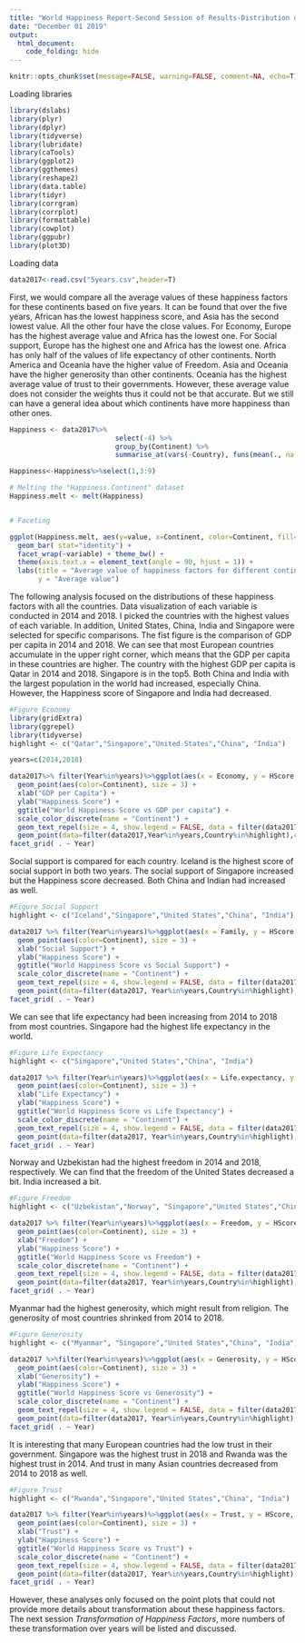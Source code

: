 ---
title: "World Happiness Report-Second Session of Results-Distribution of Happiness Score"
date: "December 01 2019"
output: 
  html_document:
    code_folding: hide
---

```{r config, include=FALSE}
knitr::opts_chunk$set(message=FALSE, warning=FALSE, comment=NA, echo=T)
```

Loading libraries
```{r}
library(dslabs)
library(plyr)
library(dplyr)
library(tidyverse)
library(lubridate)
library(caTools)
library(ggplot2)
library(ggthemes)
library(reshape2)
library(data.table)
library(tidyr)
library(corrgram)       
library(corrplot)
library(formattable)
library(cowplot)
library(ggpubr)
library(plot3D)
```

Loading data
```{r}
data2017<-read.csv("5years.csv",header=T)
```

First, we would compare all the average values of these happiness factors for these continents based on five years. It can be found that over the five years, African has the lowest happiness score, and Asia has the second lowest value. All the other four have the close values. For Economy, Europe has the highest average value and Africa has the lowest one. For Social support, Europe has the highest one and Africa has the lowest one. Africa has only half of the values of life expectancy of other continents. North America and Oceania have the higher value of Freedom. Asia and Oceania have the higher generosity than other continents. Oceania has the highest average value of trust to their governments. However, these average value does not consider the weights thus it could not be that accurate. But we still can have a general idea about which continents have more happiness than other ones.
```{r}
Happiness <- data2017%>%
                          select(-4) %>%
                          group_by(Continent) %>%
                          summarise_at(vars(-Country), funs(mean(., na.rm=TRUE)))

Happiness<-Happiness%>%select(1,3:9)

# Melting the "Happiness.Continent" dataset
Happiness.melt <- melt(Happiness)


# Faceting

ggplot(Happiness.melt, aes(y=value, x=Continent, color=Continent, fill=Continent)) + 
  geom_bar( stat="identity") +    
  facet_wrap(~variable) + theme_bw() +
  theme(axis.text.x = element_text(angle = 90, hjust = 1)) +
  labs(title = "Average value of happiness factors for different continents", 
       y = "Average value") 

```


The following analysis focused on the distributions of these happiness factors with all the countries. Data visualization of each variable is conducted in 2014 and 2018. I picked the countries with the highest values of each variable. In addition, United States, China, India and Singapore were selected for specific comparisons. The fist figure is the comparison of GDP per capita in 2014 and 2018. We can see that most European countries accumulate in the upper right corner, which means that the GDP per capita in these countries are higher. The country with the highest GDP per capita is Qatar in 2014 and 2018. Singapore is in the top5. Both China and India with the largest population in the world had increased, especially China. However, the Happiness score of Singapore and India had decreased.
```{r}
#Figure Economy
library(gridExtra)
library(ggrepel)
library(tidyverse)
highlight <- c("Qatar","Singapore","United States","China", "India")

years=c(2014,2018)

data2017%>% filter(Year%in%years)%>%ggplot(aes(x = Economy, y = HScore, label = Country)) +  
  geom_point(aes(color=Continent), size = 3) +
  xlab("GDP per Capita") + 
  ylab("Happiness Score") +
  ggtitle("World Happiness Score vs GDP per capita") +
  scale_color_discrete(name = "Continent") +
  geom_text_repel(size = 4, show.legend = FALSE, data = filter(data2017,Year%in%years, Country%in%highlight))+
  geom_point(data=filter(data2017,Year%in%years,Country%in%highlight),color="red")+
facet_grid( . ~ Year)
```

Social support is compared for each country. Iceland is the highest score of social support in both two years. The social support of Singapore increased but the Happiness score decreased. Both China and Indian had increased as well.
```{r}
#Figure Social Support
highlight <- c("Iceland","Singapore","United States","China", "India")

data2017 %>% filter(Year%in%years)%>%ggplot(aes(x = Family, y = HScore, label = Country)) +  
  geom_point(aes(color=Continent), size = 3) +
  xlab("Social Support") + 
  ylab("Happiness Score") +
  ggtitle("World Happiness Score vs Social Support") +
  scale_color_discrete(name = "Continent") +
  geom_text_repel(size = 4, show.legend = FALSE, data = filter(data2017,Year%in%years, Country%in%highlight))+
  geom_point(data=filter(data2017, Year%in%years,Country%in%highlight),color="red")+
facet_grid( . ~ Year)

```

We can see that life expectancy had been increasing from 2014 to 2018 from most countries. Singapore had the highest life expectancy in the world.
```{r}
#Figure Life Expectancy
highlight <- c("Singapore","United States","China", "India")

data2017 %>% filter(Year%in%years)%>%ggplot(aes(x = Life.expectancy, y = HScore, label = Country)) +  
  geom_point(aes(color=Continent), size = 3) +
  xlab("Life Expectancy") + 
  ylab("Happiness Score") +
  ggtitle("World Happiness Score vs Life Expectancy") +
  scale_color_discrete(name = "Continent") +
  geom_text_repel(size = 4, show.legend = FALSE, data = filter(data2017, Year%in%years,Country%in%highlight))+
  geom_point(data=filter(data2017, Year%in%years,Country%in%highlight),color="red")+
facet_grid( . ~ Year)
```

Norway and Uzbekistan had the highest freedom in 2014 and 2018, respectively. We can find that the freedom of the United States decreased a bit. India increased a bit. 
```{r}
#Figure Freedom
highlight <- c("Uzbekistan","Norway", "Singapore","United States","China", "India")

data2017 %>% filter(Year%in%years)%>%ggplot(aes(x = Freedom, y = HScore, label = Country)) +  
  geom_point(aes(color=Continent), size = 3) +
  xlab("Freedom") + 
  ylab("Happiness Score") +
  ggtitle("World Happiness Score vs Freedom") +
  scale_color_discrete(name = "Continent") +
  geom_text_repel(size = 4, show.legend = FALSE, data = filter(data2017, Year%in%years,Country%in%highlight))+
  geom_point(data=filter(data2017, Year%in%years,Country%in%highlight),color="red")+
facet_grid( . ~ Year)

```

Myanmar had the highest generosity, which might result from religion. The generosity of most countries shrinked from 2014 to 2018. 
```{r}
#Figure Generosity
highlight <- c("Myanmar", "Singapore","United States","China", "India")

data2017 %>%filter(Year%in%years)%>%ggplot(aes(x = Generosity, y = HScore, label = Country)) +  
  geom_point(aes(color=Continent), size = 3) +
  xlab("Generosity") + 
  ylab("Happiness Score") +
  ggtitle("World Happiness Score vs Generosity") +
  scale_color_discrete(name = "Continent") +
  geom_text_repel(size = 4, show.legend = FALSE, data = filter(data2017, Year%in%years,Country%in%highlight))+
  geom_point(data=filter(data2017, Year%in%years,Country%in%highlight),color="red")+
facet_grid( . ~ Year)
```

It is interesting that many European countries had the low trust in their government. Singapore was the highest trust in 2018 and Rwanda was the highest trust in 2014. And trust in many Asian countries decreased from 2014 to 2018 as well. 
```{r}
#Figure Trust
highlight <- c("Rwanda","Singapore","United States","China", "India")

data2017 %>% filter(Year%in%years)%>%ggplot(aes(x = Trust, y = HScore, label = Country)) +  
  geom_point(aes(color=Continent), size = 3) +
  xlab("Trust") + 
  ylab("Happiness Score") +
  ggtitle("World Happiness Score vs Trust") +
  scale_color_discrete(name = "Continent") +
  geom_text_repel(size = 4, show.legend = FALSE, data = filter(data2017, Year%in%years,Country%in%highlight))+
  geom_point(data=filter(data2017, Year%in%years,Country%in%highlight),color="red")+
facet_grid( . ~ Year)
```


However, these analyses only focused on the point plots that could not provide more details about transformation about these happiness factors. The next session *Transformation of Happiness Factors*, more numbers of these transformation over years will be listed and discussed.